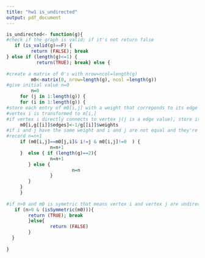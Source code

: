 ```yaml
---
title: "hw1 is_undirected"
output: pdf_document
---
```

```r


is_undirected<- function(g){ 
#check if the graph is valid; if it's not return false
   if (is_valid(g)==F) {
         return (FALSE); break
} else if (length(g)<=1) {
           return(TRUE); break} else {
        
#create a matrix of 0's with nrow=ncol=length(g)         
         m0<-matrix(0, nrow=length(g), ncol =length(g))   
#give initial value n=0 
         n=0
     for (j in 1:length(g)) {
     for (i in 1:length(g)) {
#store each entry of m0[i,j] with a weight that correponds to its edge for each vertex
#vertex i is transformed to m[i,]
#if vertex i directly connects to vertex j(j is a edge value), store its corresponding weight value into m0[i,j]
     m0[i,g[[i]]$edges]<-1/g[[i]]$weights    
#if i and j have the same weight and i and j are not equal and they're not zero's
#record n=n+1
     if (m0[i,j]==m0[j,i]& i!=j & m0[i,j]!=0  ) {
                n=n+1
     }  else { if (length(g)==2){
                n=n+1
        } else {
                        n=n
                } 
        }
     }
     }
 
#if n>0 and m0 is symetric that means vertex i and vertex j are undirected 
   if (n>0 & (isSymmetric(m0))){
        return (TRUE); break 
        }else{
                return (FALSE)
        }
  }
 
}




```
